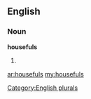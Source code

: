 ==English==

===Noun===
'''housefuls'''

# {{plural of|[[houseful]]}}

[[Category:English plurals]]

[[ar:housefuls]]
[[my:housefuls]]